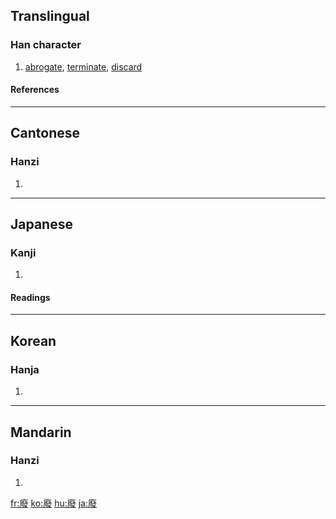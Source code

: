 {{see|废|廃}}

==Translingual==
===Han character===
{{Han char|rn=53|rad=广|as=12|sn=15|four=0024<sub>7</sub>|canj=戈弓人水 (INOE)}}
# [[abrogate]], [[terminate]], [[discard]]
====References====
{{Han ref|kx=0351.020|dkj=09492|dj=0662.050|hdz=20903.100|uh=5EE2|ud=24290|bh=BC6F|bd=48239}}
----
==Cantonese==
===Hanzi===
{{yue-hanzi|jyut=|y=fai3}}
# {{defn|Cantonese}}
----
==Japanese==
===Kanji===
{{ja-kanji|grade=|rs=广12}}
# {{defn|Japanese}} 
====Readings====
{{ja-readings|on=[[はい]] (hai)|kun=[[すたれる]] (sutareru), [[ふす]] (fusu), [[おちる]] (ochiru)}}
----
==Korean==
===Hanja===
{{ko-hanja|hangeul=폐|rv=pye|mr=p'ye}}
# {{defn|Korean}}
----
==Mandarin==
===Hanzi===
{{cmn-hanzi|sim=废|pin=[[fèi]] ([[fei4]]), [[jiè]] ([[jie4]])|wg=fei<sup>4</sup>, chieh<sup>4</sup>}}
# {{defn|Mandarin}}

[[fr:廢]]
[[ko:廢]]
[[hu:廢]]
[[ja:廢]]